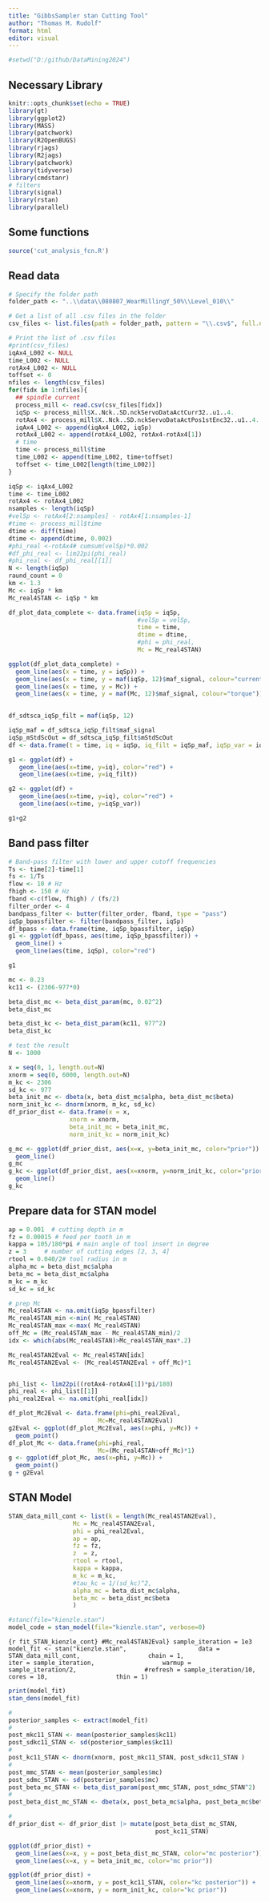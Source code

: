 ```yaml
---
title: "GibbsSampler stan Cutting Tool"
author: "Thomas M. Rudolf"
format: html
editor: visual
---
```


```r
#setwd("D:/github/DataMining2024")
```

## Necessary Library

```r
knitr::opts_chunk$set(echo = TRUE)
library(gt)
library(ggplot2)
library(MASS)
library(patchwork)
library(R2OpenBUGS)
library(rjags)
library(R2jags)
library(patchwork)
library(tidyverse)
library(cmdstanr)
# filters
library(signal)
library(rstan)
library(parallel)
```

## Some functions

```r
source('cut_analysis_fcn.R')

```

## Read data

```r
# Specify the folder path
folder_path <- "..\\data\\080807_WearMillingY_50%\\Level_010\\"

# Get a list of all .csv files in the folder
csv_files <- list.files(path = folder_path, pattern = "\\.csv$", full.names = TRUE)

# Print the list of .csv files
#print(csv_files)
iqAx4_L002 <- NULL
time_L002 <- NULL
rotAx4_L002 <- NULL
toffset <- 0
nfiles <- length(csv_files)
for(fidx in 1:nfiles){
  ## spindle current
  process_mill <- read.csv(csv_files[fidx])
  iqSp <- process_mill$X..Nck..SD.nckServoDataActCurr32..u1..4.
  rotAx4 <- process_mill$X..Nck..SD.nckServoDataActPos1stEnc32..u1..4.
  iqAx4_L002 <- append(iqAx4_L002, iqSp)
  rotAx4_L002 <- append(rotAx4_L002, rotAx4-rotAx4[1])
  # time
  time <- process_mill$time
  time_L002 <- append(time_L002, time+toffset)
  toffset <- time_L002[length(time_L002)]
}
```

```r
iqSp <- iqAx4_L002
time <- time_L002
rotAx4 <- rotAx4_L002
nsamples <- length(iqSp)
#velSp <- rotAx4[2:nsamples] - rotAx4[1:nsamples-1]  
#time <- process_mill$time
dtime <- diff(time)
dtime <- append(dtime, 0.002)
#phi_real <-rotAx4# cumsum(velSp)*0.002
#df_phi_real <- lim22pi(phi_real)
#phi_real <- df_phi_real[[1]]
N <- length(iqSp)
raund_count = 0
km <- 1.3
Mc <- iqSp * km
Mc_real4STAN <- iqSp * km

df_plot_data_complete <- data.frame(iqSp = iqSp, 
                                    #velSp = velSp, 
                                    time = time, 
                                    dtime = dtime, 
                                    #phi = phi_real, 
                                    Mc = Mc_real4STAN)

ggplot(df_plot_data_complete) + 
  geom_line(aes(x = time, y = iqSp)) + 
  geom_line(aes(x = time, y = maf(iqSp, 12)$maf_signal, colour="current"))+ 
  geom_line(aes(x = time, y = Mc)) + 
  geom_line(aes(x = time, y = maf(Mc, 12)$maf_signal, colour="torque"))
  
```

```r
df_sdtsca_iqSp_filt = maf(iqSp, 12)

iqSp_maf = df_sdtsca_iqSp_filt$maf_signal
iqSp_mStdScOut = df_sdtsca_iqSp_filt$mStdScOut
df <- data.frame(t = time, iq = iqSp, iq_filt = iqSp_maf, iqSp_var = iqSp_mStdScOut)

g1 <- ggplot(df) +
   geom_line(aes(x=time, y=iq), color="red") + 
   geom_line(aes(x=time, y=iq_filt))

g2 <- ggplot(df) +
   geom_line(aes(x=time, y=iq), color="red") + 
   geom_line(aes(x=time, y=iqSp_var))

g1+g2
```

## Band pass filter

```r
# Band-pass filter with lower and upper cutoff frequencies
Ts <- time[2]-time[1]
fs <- 1/Ts
flow <- 10 # Hz
fhigh <- 150 # Hz
fband <-c(flow, fhigh) / (fs/2)
filter_order <- 4
bandpass_filter <- butter(filter_order, fband, type = "pass")
iqSp_bpassfilter <- filter(bandpass_filter, iqSp)
df_bpass <- data.frame(time, iqSp_bpassfilter, iqSp)
g1 <- ggplot(df_bpass, aes(time, iqSp_bpassfilter)) + 
  geom_line() + 
  geom_line(aes(time, iqSp), color="red") 

g1
```

```r

mc <- 0.23
kc11 <- (2306-977*0)

beta_dist_mc <- beta_dist_param(mc, 0.02^2)
beta_dist_mc

beta_dist_kc <- beta_dist_param(kc11, 977^2)
beta_dist_kc

# test the result
N <- 1000

x = seq(0, 1, length.out=N)
xnorm = seq(0, 6000, length.out=N)
m_kc <- 2306
sd_kc <- 977
beta_init_mc <- dbeta(x, beta_dist_mc$alpha, beta_dist_mc$beta)
norm_init_kc <- dnorm(xnorm, m_kc, sd_kc)
df_prior_dist <- data.frame(x = x,
                 xnorm = xnorm,
                 beta_init_mc = beta_init_mc,
                 norm_init_kc = norm_init_kc)

g_mc <- ggplot(df_prior_dist, aes(x=x, y=beta_init_mc, color="prior")) +
  geom_line()
g_mc
g_kc <- ggplot(df_prior_dist, aes(x=xnorm, y=norm_init_kc, color="prior")) +
  geom_line()
g_kc
```

## Prepare data for STAN model

```r
ap = 0.001  # cutting depth in m
fz = 0.00015 # feed per tooth in m
kappa = 105/180*pi # main angle of tool insert in degree
z = 3     # number of cutting edges [2, 3, 4]
rtool = 0.040/2# tool radius in m
alpha_mc = beta_dist_mc$alpha
beta_mc = beta_dist_mc$alpha
m_kc = m_kc
sd_kc = sd_kc

```

```r
# prep Mc
Mc_real4STAN <- na.omit(iqSp_bpassfilter)
Mc_real4STAN_min <-min( Mc_real4STAN)
Mc_real4STAN_max <-max( Mc_real4STAN)
off_Mc = (Mc_real4STAN_max - Mc_real4STAN_min)/2
idx <- which(abs(Mc_real4STAN)>Mc_real4STAN_max*.2)

Mc_real4STAN2Eval <- Mc_real4STAN[idx]
Mc_real4STAN2Eval <- (Mc_real4STAN2Eval + off_Mc)*1


phi_list <- lim22pi((rotAx4-rotAx4[1])*pi/180)
phi_real <- phi_list[[1]]
phi_real2Eval <- na.omit(phi_real[idx])

df_plot_Mc2Eval <- data.frame(phi=phi_real2Eval, 
                         Mc=Mc_real4STAN2Eval)
g2Eval <- ggplot(df_plot_Mc2Eval, aes(x=phi, y=Mc)) + 
  geom_point()
df_plot_Mc <- data.frame(phi=phi_real, 
                         Mc=(Mc_real4STAN+off_Mc)*1)
g <- ggplot(df_plot_Mc, aes(x=phi, y=Mc)) + 
  geom_point()
g + g2Eval
```

## STAN Model

```r
STAN_data_mill_cont <- list(k = length(Mc_real4STAN2Eval), 
                  Mc = Mc_real4STAN2Eval,
                  phi = phi_real2Eval,
                  ap = ap, 
                  fz = fz,
                  z  = z,
                  rtool = rtool,
                  kappa = kappa, 
                  m_kc = m_kc, 
                  #tau_kc = 1/(sd_kc)^2,
                  alpha_mc = beta_dist_mc$alpha,
                  beta_mc = beta_dist_mc$beta
                  )

```

```r
#stanc(file="kienzle.stan")
model_code = stan_model(file="kienzle.stan", verbose=0)
```

```{r fit_STAN_kienzle_cont} #Mc_real4STAN2Eval}
sample_iteration = 1e3
model_fit <- stan("kienzle.stan", 
                  data = STAN_data_mill_cont,
                  chain = 1,
                  iter = sample_iteration,
                  warmup = sample_iteration/2,
                  #refresh = sample_iteration/10, 
                  cores = 10,
                  thin = 1)
```

```r
print(model_fit)
stan_dens(model_fit)
```

```r
# 
posterior_samples <- extract(model_fit)
#
post_mkc11_STAN <- mean(posterior_samples$kc11)
post_sdkc11_STAN <- sd(posterior_samples$kc11)
#
post_kc11_STAN <- dnorm(xnorm, post_mkc11_STAN, post_sdkc11_STAN )
#
post_mmc_STAN <- mean(posterior_samples$mc)
post_sdmc_STAN <- sd(posterior_samples$mc)
post_beta_mc_STAN <- beta_dist_param(post_mmc_STAN, post_sdmc_STAN^2)
#
post_beta_dist_mc_STAN <- dbeta(x, post_beta_mc$alpha, post_beta_mc$beta)

#
df_prior_dist <- df_prior_dist |> mutate(post_beta_dist_mc_STAN,
                                         post_kc11_STAN)
```

```r
ggplot(df_prior_dist) +
  geom_line(aes(x=x, y = post_beta_dist_mc_STAN, color="mc posterior")) +
  geom_line(aes(x=x, y = beta_init_mc, color="mc prior"))

ggplot(df_prior_dist) +
  geom_line(aes(x=xnorm, y = post_kc11_STAN, color="kc posterior")) +
  geom_line(aes(x=xnorm, y = norm_init_kc, color="kc prior"))

```
